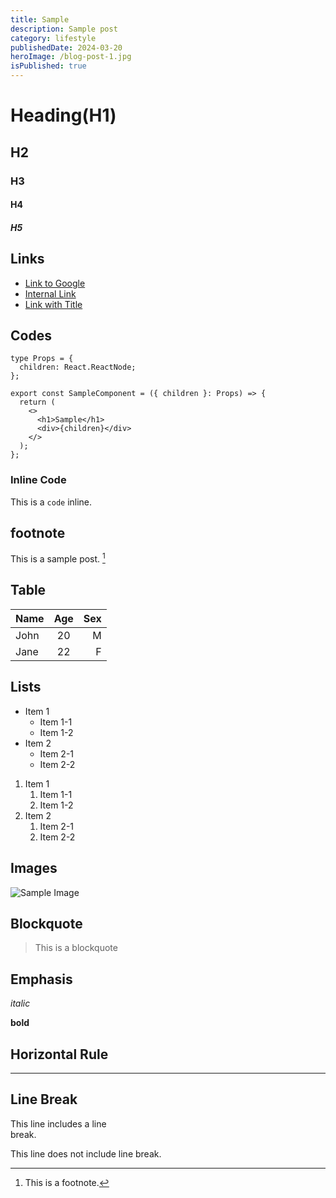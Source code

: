```yaml
---
title: Sample
description: Sample post
category: lifestyle
publishedDate: 2024-03-20
heroImage: /blog-post-1.jpg
isPublished: true
---
```


# Heading(H1)

## H2

### H3

#### H4

##### H5

## Links

- [Link to Google](https://www.google.com)
- [Internal Link](/about)
- [Link with Title](https://www.google.com 'Google')

## Codes

```tsx
type Props = {
  children: React.ReactNode;
};

export const SampleComponent = ({ children }: Props) => {
  return (
    <>
      <h1>Sample</h1>
      <div>{children}</div>
    </>
  );
};
```

### Inline Code

This is a `code` inline.

## footnote

This is a sample post. [^1]

[^1]: This is a footnote.

## Table

| Name | Age | Sex |
| :--- | :-: | --: |
| John | 20  |   M |
| Jane | 22  |   F |

## Lists

- Item 1
  - Item 1-1
  - Item 1-2
- Item 2
  - Item 2-1
  - Item 2-2

1. Item 1
   1. Item 1-1
   2. Item 1-2
2. Item 2
   1. Item 2-1
   2. Item 2-2

## Images

![Sample Image](https://via.placeholder.com/150)

## Blockquote

> This is a blockquote

## Emphasis

_italic_

**bold**

## Horizontal Rule

---

## Line Break

This line includes a line<br/>break.

This line does not include line break.
